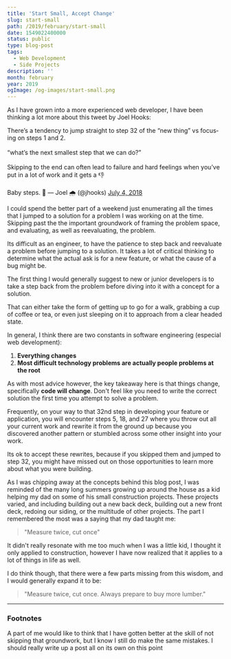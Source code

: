 ```yaml
---
title: 'Start Small, Accept Change'
slug: start-small
path: /2019/february/start-small
date: 1549022400000
status: public
type: blog-post
tags:
  - Web Development
  - Side Projects
description: ''
month: february
year: 2019
ogImage: /og-images/start-small.png
---
```




As I have grown into a more experienced web developer, I have been thinking a
lot more about this tweet by Joel Hooks:

<Tweet id="1014615428897824768">
  <div lang="en" dir="ltr">
    There’s a tendency to jump straight to step 32 of the “new thing” vs
    focusing on steps 1 and 2. <br />
    <br />
    “what’s the next smallest step that we can do?” <br />
    <br />
    Skipping to the end can often lead to failure and hard feelings when you’ve
    put in a lot of work and it gets a 👎
    <br />
    <br />
    Baby steps. 🐣
  &mdash; Joel 🌧 (@jhooks) <a href="https://twitter.com/jhooks/status/1014615428897824768?ref_src=twsrc%5Etfw">
    July 4, 2018</a>
  </div>
</Tweet>

I could spend the better part of a weekend just enumerating all the times that I
jumped to a solution for a problem I was working on at the
time.<FootnoteRef id="1" /> Skipping past the the important groundwork of
framing the problem space, and evaluating, as well as reevaluating, the problem.

Its difficult as an engineer, to have the patience to step back and reevaluate a
problem before jumping to a solution. It takes a lot of critical thinking to
determine what the actual ask is for a new feature, or what the cause of a bug
might be.

The first thing I would generally suggest to new or junior developers is to take
a step back from the problem before diving into it with a concept for a
solution.

That can either take the form of getting up to go for a walk, grabbing a cup of
coffee or tea, or even just sleeping on it to approach from a clear headed
state.

In general, I think there are two constants in software engineering (especial
web development):

1. **Everything changes**
2. **Most difficult technology problems are actually people problems at the
   root**<FootnoteRef id="2" />

As with most advice however, the key takeaway here is that things change,
specifically **code will change**. Don't feel like you need to write the correct
solution the first time you attempt to solve a problem.

Frequently, on your way to that 32nd step in developing your feature or
application, you will encounter steps 5, 18, and 27 where you throw out all your
current work and rewrite it from the ground up because you discovered another
pattern or stumbled across some other insight into your work.

Its ok to accept these rewrites, because if you skipped them and jumped to step
32, you might have missed out on those opportunities to learn more about what
you were building.

As I was chipping away at the concepts behind this blog post, I was reminded of
the many long summers growing up around the house as a kid helping my dad on
some of his small construction projects. These projects varied, and including
building out a new back deck, building out a new front deck, redoing our siding,
or the multitude of other projects. The part I remembered the most was a saying
that my dad taught me:

> "Measure twice, cut once"

It didn't really resonate with me too much when I was a little kid, I thought it
only applied to construction, however I have now realized that it applies to a
lot of things in life as well.

I do think though, that there were a few parts missing from this wisdom, and I
would generally expand it to be:

> "Measure twice, cut once. Always prepare to buy more lumber."

<Spacer />

---

<Spacer />

### Footnotes

<Footnote id="1">
A part of me would like to think that I have gotten better at the skill of not
skipping that groundwork, but I know I still do make the same mistakes.
</Footnote>

<Footnote id="2">
I should really write up a post all on its own on this point
</Footnote>


